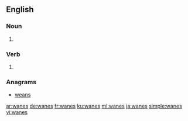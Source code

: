 ==English==

===Noun===
{{head|en|plural}}

# {{plural of|wane|lang=en}}

===Verb===
{{head|en}}

# {{en-third-person singular of|wane}}

===Anagrams===
* [[weans#English|weans]]

[[ar:wanes]]
[[de:wanes]]
[[fr:wanes]]
[[ku:wanes]]
[[ml:wanes]]
[[ja:wanes]]
[[simple:wanes]]
[[vi:wanes]]